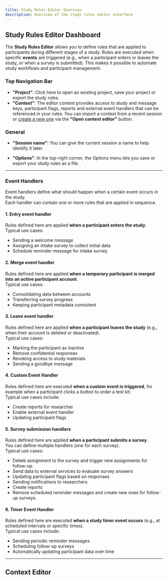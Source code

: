 ```yaml
---
title: Study Rules Editor Overview
description: Overview of the study rules editor interface
---
```


## Study Rules Editor Dashboard

The **Study Rules Editor** allows you to define rules that are applied to participants during different stages of a study.
Rules are executed when specific **events** are triggered (e.g., when a participant enters or leaves the study, or when a survey is submitted).
This makes it possible to automate study workflows and participant management.


### Top Navigation Bar

- **"Project"**: Click here to open an existing project, save your project or export the study rules.
- **"Context"**: The editor context provides access to study and message keys, participant flags, reports and external event handlers that can be referenced in your rules. 
You can import a context from a recent session or [create a new one](/docs/study-rules-editor/basics/editor-overview#context-editor) via the **"Open context editor"** button.


### General

- **"Session name"**: You can give the current session a name to help identify it later.  

- **"Options"**: In the top-right corner, the Options menu lets you save or export your study rules as a file.

---

### Event Handlers

Event handlers define what should happen when a certain event occurs in the study.  
Each handler can contain one or more rules that are applied in sequence.

#### 1. Entry event handler
Rules defined here are applied **when a participant enters the study**.  
Typical use cases:
- Sending a welcome message
- Assigning an intake survey to collect initial data
- Schedule reminder message for intake survey


#### 2. Merge event handler
Rules defined here are applied **when a temporary participant is merged into an active participant account**.  
Typical use cases:
- Consolidating data between accounts
- Transferring survey progress
- Keeping participant metadata consistent


#### 3. Leave event handler
Rules defined here are applied **when a participant leaves the study** (e.g., when their account is deleted or deactivated).  
Typical use cases:
- Marking the participant as inactive
- Remove confidential responses
- Revoking access to study materials
- Sending a goodbye message


#### 4. Custom Event Handler
Rules defined here are executed **when a custom event is triggered**, for example when a participant clicks a button to order a test kit.  
Typical use cases include:  
- Create reports for researcher
- Enable external event handler
- Updating participant flags


#### 5. Survey submission handlers
Rules defined here are applied **when a participant submits a survey**.  
You can define multiple handlers (one for each survey).  
Typical use cases:
- Delete assignment to the survey and trigger new assignments for follow-up
- Send data to external services to evaluate survey answers
- Updating participant flags based on responses
- Sending notifications to researchers
- Create reports
- Remove scheduled reminder messages and create new ones for follow-up surveys.


#### 6. Timer Event Handler
Rules defined here are executed **when a study timer event occurs** (e.g., at scheduled intervals or specific times).  
Typical use cases include:  
- Sending periodic reminder messages  
- Scheduling follow-up surveys  
- Automatically updating participant data over time  

---


## Context Editor
